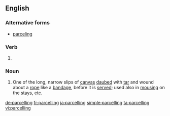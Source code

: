 ==English==

===Alternative forms===
* [[parceling]]

===Verb===
{{head|en|present participle}}

# {{context|British|lang=en}} {{present participle of|parcel|lang=en}}

===Noun===
{{en-noun}}

# {{context|nautical|lang=en}} One of the long, narrow slips of [[canvas]] [[daub]]ed with [[tar]] and wound about a [[rope]] like a [[bandage]], before it is [[serve]]d; used also in [[mousing]] on the [[stay]]s, etc.

{{Webster 1913}}

[[de:parcelling]]
[[fr:parcelling]]
[[ja:parcelling]]
[[simple:parcelling]]
[[ta:parcelling]]
[[vi:parcelling]]